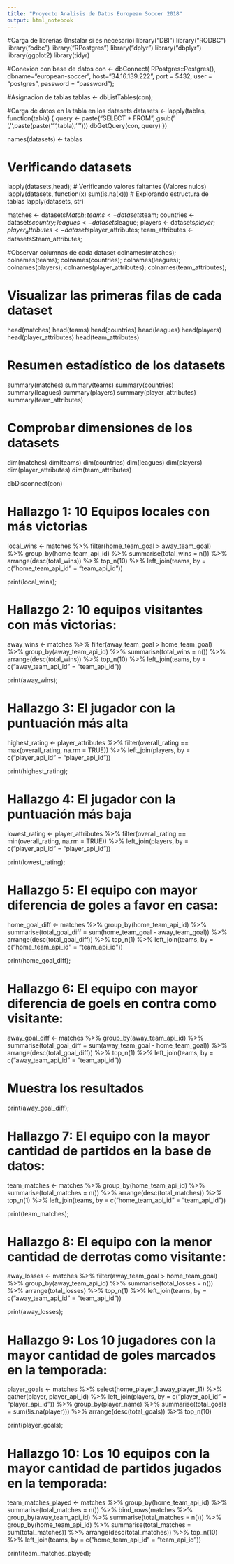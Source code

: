 ```yaml
---
title: "Proyecto Analisis de Datos European Soccer 2018"
output: html_notebook
---
```

#Carga de librerias (Instalar si es necesario)
library("DBI")
library("RODBC")
library("odbc")
library("RPostgres")
library("dplyr")
library("dbplyr")
library(ggplot2)
library(tidyr)

#Conexion con base de datos
con <- dbConnect(
    RPostgres::Postgres(),
    dbname="european-soccer",
    host="34.16.139.222",
    port = 5432,
    user = "postgres", 
    password = "password");

#Asignacion de tablas
tablas <- dbListTables(con);

#Carga de datos en la tabla en los datasets
datasets <- lapply(tablas, function(tabla) {
  query <- paste("SELECT * FROM", gsub(' ','',paste(paste('"',tabla),'"')))
  dbGetQuery(con, query)
})

names(datasets) <- tablas

# Verificando datasets
lapply(datasets,head);
# Verificando valores faltantes (Valores nulos)
lapply(datasets, function(x) sum(is.na(x)))
# Explorando estructura de tablas
lapply(datasets, str)



matches <- datasets$Match;
teams <- datasets$team;
countries <- datasets$country;
leagues <- datasets$league;
players <- datasets$player;
player_attributes <- datasets$player_attributes;
team_attributes <- datasets$team_attributes;

#Observar columnas de cada dataset
colnames(matches);
colnames(teams);
colnames(countries);
colnames(leagues);
colnames(players);
colnames(player_attributes);
colnames(team_attributes);

# Visualizar las primeras filas de cada dataset
head(matches)
head(teams)
head(countries)
head(leagues)
head(players)
head(player_attributes)
head(team_attributes)

# Resumen estadístico de los datasets
summary(matches)
summary(teams)
summary(countries)
summary(leagues)
summary(players)
summary(player_attributes)
summary(team_attributes)

# Comprobar dimensiones de los datasets
dim(matches)
dim(teams)
dim(countries)
dim(leagues)
dim(players)
dim(player_attributes)
dim(team_attributes)

dbDisconnect(con)

# Hallazgo 1: 10 Equipos locales con más victorias

local_wins <- matches %>%
  filter(home_team_goal > away_team_goal) %>%
  group_by(home_team_api_id) %>%
  summarise(total_wins = n()) %>%
  arrange(desc(total_wins)) %>%
  top_n(10) %>%
  left_join(teams, by = c("home_team_api_id" = "team_api_id"))

print(local_wins);

# Hallazgo 2: 10 equipos visitantes con más victorias:

away_wins <- matches %>%
  filter(away_team_goal > home_team_goal) %>%
  group_by(away_team_api_id) %>%
  summarise(total_wins = n()) %>%
  arrange(desc(total_wins)) %>%
  top_n(10) %>%
  left_join(teams, by = c("away_team_api_id" = "team_api_id"))

print(away_wins);

# Hallazgo 3: El jugador con la puntuación más alta

highest_rating <- player_attributes %>%
  filter(overall_rating == max(overall_rating, na.rm = TRUE)) %>%
  left_join(players, by = c("player_api_id" = "player_api_id"))

print(highest_rating);

# Hallazgo 4: El jugador con la puntuación más baja
lowest_rating <- player_attributes %>%
  filter(overall_rating == min(overall_rating, na.rm = TRUE)) %>%
  left_join(players, by = c("player_api_id" = "player_api_id"))

print(lowest_rating);

# Hallazgo 5: El equipo con mayor diferencia de goles a favor en casa:

home_goal_diff <- matches %>%
  group_by(home_team_api_id) %>%
  summarise(total_goal_diff = sum(home_team_goal - away_team_goal)) %>%
  arrange(desc(total_goal_diff)) %>%
  top_n(1) %>%
  left_join(teams, by = c("home_team_api_id" = "team_api_id"))

print(home_goal_diff);

# Hallazgo 6: El equipo con mayor diferencia de goels en contra como visitante:

away_goal_diff <- matches %>%
  group_by(away_team_api_id) %>%
  summarise(total_goal_diff = sum(away_team_goal - home_team_goal)) %>%
  arrange(desc(total_goal_diff)) %>%
  top_n(1) %>%
  left_join(teams, by = c("away_team_api_id" = "team_api_id"))

# Muestra los resultados
print(away_goal_diff);

# Hallazgo 7: El equipo con la mayor cantidad de partidos en la base de datos:

team_matches <- matches %>%
  group_by(home_team_api_id) %>%
  summarise(total_matches = n()) %>%
  arrange(desc(total_matches)) %>%
  top_n(1) %>%
  left_join(teams, by = c("home_team_api_id" = "team_api_id"))

print(team_matches);

# Hallazgo 8: El equipo con la menor cantidad de derrotas como visitante:

away_losses <- matches %>%
  filter(away_team_goal > home_team_goal) %>%
  group_by(away_team_api_id) %>%
  summarise(total_losses = n()) %>%
  arrange(total_losses) %>%
  top_n(1) %>%
  left_join(teams, by = c("away_team_api_id" = "team_api_id"))

print(away_losses);

# Hallazgo 9: Los 10 jugadores con la mayor cantidad de goles marcados en la temporada:

player_goals <- matches %>%
  select(home_player_1:away_player_11) %>%
  gather(player, player_api_id) %>%
  left_join(players, by = c("player_api_id" = "player_api_id")) %>%
  group_by(player_name) %>%
  summarise(total_goals = sum(!is.na(player))) %>%
  arrange(desc(total_goals)) %>%
  top_n(10)

print(player_goals);

# Hallazgo 10: Los 10 equipos con la mayor cantidad de partidos jugados en la temporada:

team_matches_played <- matches %>%
  group_by(home_team_api_id) %>%
  summarise(total_matches = n()) %>%
  bind_rows(matches %>%
              group_by(away_team_api_id) %>%
              summarise(total_matches = n())) %>%
  group_by(home_team_api_id) %>%
  summarise(total_matches = sum(total_matches)) %>%
  arrange(desc(total_matches)) %>%
  top_n(10) %>%
  left_join(teams, by = c("home_team_api_id" = "team_api_id"))

print(team_matches_played);






